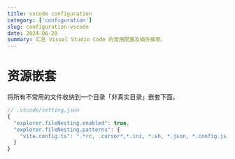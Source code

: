 ```yaml
---
title: vscode configuration
category: ['configuration']
slug: configuration-vscode
date: 2024-06-20
summary: 汇总 Visual Studio Code 的常用配置及插件推荐。
---
```


# 资源嵌套

将所有不常用的文件收纳到一个目录「非真实目录」嵌套下面。

```js
// .vscode/setting.json
{
  "explorer.fileNesting.enabled": true,
  "explorer.fileNesting.patterns": {
    "vite.config.ts": ".*rc, .cursor*,*.ini, *.sh, *.json, *.config.js, index.html, README.md, .git*"
  }
}
```

